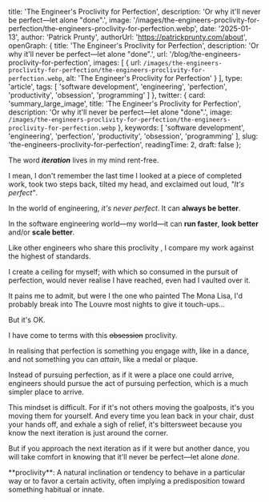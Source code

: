 
  title: 'The Engineer\'s Proclivity for Perfection',
  description: 'Or why it\'ll never be perfect—let alone "done".',
  image: '/images/the-engineers-proclivity-for-perfection/the-engineers-proclivity-for-perfection.webp',
  date: '2025-01-13',
  author: 'Patrick Prunty',
  authorUrl: 'https://patrickprunty.com/about',
  openGraph: {
    title: 'The Engineer\'s Proclivity for Perfection',
    description: 'Or why it\'ll never be perfect—let alone "done".',
    url: '/blog/the-engineers-proclivity-for-perfection',
    images: [
      {
        url: `/images/the-engineers-proclivity-for-perfection/the-engineers-proclivity-for-perfection.webp`,
        alt: 'The Engineer\'s Proclivity for Perfection'
      }
    ],
    type: 'article',
    tags: [
      'software development',
      'engineering',
      'perfection',
      'productivity',
      'obsession',
      'programming'
    ]
  },
  twitter: {
    card: 'summary_large_image',
    title: 'The Engineer\'s Proclivity for Perfection',
    description: 'Or why it\'ll never be perfect—let alone "done".',
    image: `/images/the-engineers-proclivity-for-perfection/the-engineers-proclivity-for-perfection.webp`
  },
  keywords: [
    'software development',
    'engineering',
    'perfection',
    'productivity',
    'obsession',
    'programming'
  ],
  slug: 'the-engineers-proclivity-for-perfection',
  readingTime: 2,
  draft: false
};


The word *<b>iteration</b>* lives in my mind rent-free.

I mean, I don't remember the last time I looked at a piece of completed work, took two steps back, tilted my head, and exclaimed out loud, *"It's perfect"*.

In the world of engineering, *it's never perfect*. It can **always be better**.

In the software engineering world—my world—it can **run faster**, **look better** and/or **scale better**.

Like other engineers who share this proclivity <Ref id="1"/>, I compare my work against the highest of standards.

I create a ceiling for myself; with which so consumed in the pursuit of perfection,
would never realise I have reached, even had I vaulted over it.

It pains me to admit, but were I the one who painted The Mona Lisa, I'd probably break into The Louvre most nights to
give it touch-ups...

But it's OK.

I have come to terms with this <del>obsession</del> proclivity.

In realising that perfection is something you engage *with*, like in a dance, and not something you can *attain*,
like a medal or plaque.

Instead of pursuing perfection, as if it were a place one could arrive, engineers should pursue the act of pursuing perfection, which is a much
simpler place to arrive.

This mindset is difficult. For if it's
not others moving the goalposts, it's you moving them for yourself. And every time you lean back in your chair,
dust your hands off, and exhale a sigh of relief, it's bittersweet because you know the next iteration is just around the corner.

But if you approach the next iteration as if it were but another dance, you will take comfort in knowing that it'll never be perfect—let alone *done*.

<FootNotes>
  <FootNote id="1">**proclivity**: A natural inclination or tendency to behave in a particular way or to favor a certain activity, often implying a predisposition toward something habitual or innate.</FootNote>
</FootNotes>